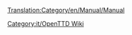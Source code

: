 [[Translation:Category/en/Manual/Manual]]

{{en/Bilingual box| It
| ---
| A Category for Manual related pages.
Articles that are called by [[Template:en/Manual/Navigation]] are automatically placed here.}}

[[Category:it/OpenTTD Wiki]]